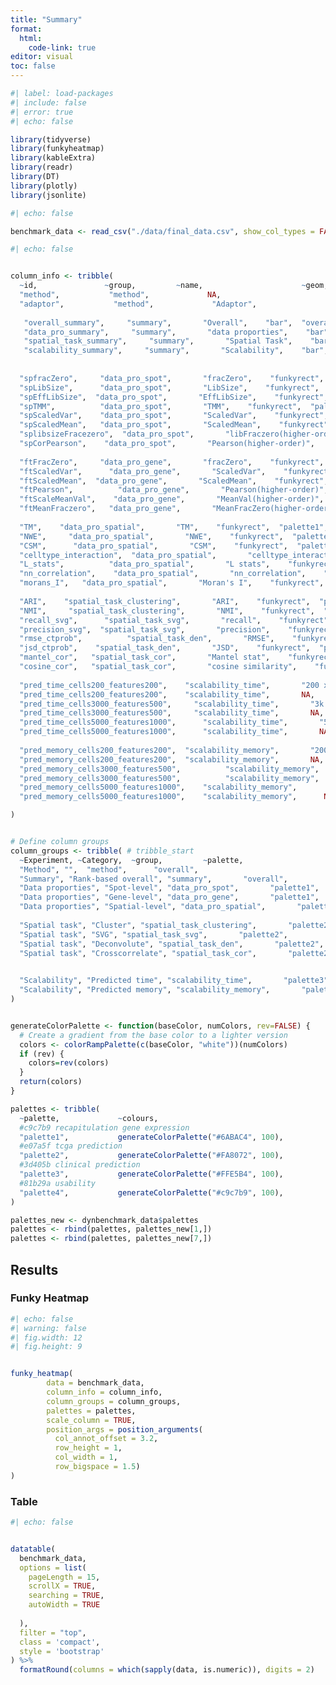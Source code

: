 ```yaml
---
title: "Summary"
format:
  html:
    code-link: true
editor: visual
toc: false
---
```


```r
#| label: load-packages
#| include: false
#| error: true
#| echo: false

library(tidyverse)
library(funkyheatmap)
library(kableExtra)
library(readr)
library(DT)
library(plotly)
library(jsonlite)
```

```r
#| echo: false

benchmark_data <- read_csv("./data/final_data.csv", show_col_types = FALSE)


```

```r
#| echo: false


column_info <- tribble(
  ~id,               ~group,         ~name,                      ~geom,        ~palette,    ~options,
  "method",           "method",             NA,                         "text",       NA,          list(hjust = 0, width = 3),
  "adaptor",           "method",             "Adaptor",                         "text",       NA,          list(hjust = 0, width = 1),
  
   "overall_summary",     "summary",       "Overall",    "bar",  "overall",  list(legend=TRUE),
   "data_pro_summary",     "summary",       "data proporties",    "bar",  "palette1",  list(legend=TRUE),
   "spatial_task_summary",     "summary",       "Spatial Task",    "bar",  "palette2",  list(legend=TRUE),
   "scalability_summary",     "summary",       "Scalability",    "bar",  "palette3",  list(legend=TRUE),
  
  
  "spfracZero",     "data_pro_spot",       "fracZero",    "funkyrect",  "palette1",  list(legend=TRUE),
  "spLibSize",      "data_pro_spot",       "LibSize",    "funkyrect",  "palette1",  list(legend=FALSE),
  "spEffLibSize",  "data_pro_spot",       "EffLibSize",    "funkyrect",  "palette1",  list(legend=TRUE),
  "spTMM",          "data_pro_spot",       "TMM",    "funkyrect",  "palette1",  list(legend=TRUE),
  "spScaledVar",    "data_pro_spot",       "ScaledVar",    "funkyrect",  "palette1",  list(legend=FALSE),
  "spScaledMean",   "data_pro_spot",       "ScaledMean",    "funkyrect",  "palette1",  list(legend=TRUE),
  "splibsizeFracezero",  "data_pro_spot",       "libFraczero(higher-order)",    "funkyrect",  "palette1",  list(legend=FALSE),
  "spCorPearson",    "data_pro_spot",       "Pearson(higher-order)",    "funkyrect",  "palette1",  list(legend=TRUE),
  
  "ftFracZero",     "data_pro_gene",       "fracZero",    "funkyrect",  "palette1",  list(legend=TRUE),
  "ftScaledVar",      "data_pro_gene",       "ScaledVar",    "funkyrect",  "palette1",  list(legend=FALSE),
  "ftScaledMean",  "data_pro_gene",       "ScaledMean",    "funkyrect",  "palette1",  list(legend=TRUE),
  "ftPearson",          "data_pro_gene",       "Pearson(higher-order)",    "funkyrect",  "palette1",  list(legend=TRUE),
  "ftScaleMeanVal",    "data_pro_gene",       "MeanVal(higher-order)",    "funkyrect",  "palette1",  list(legend=FALSE),
  "ftMeanFraczero",   "data_pro_gene",       "MeanFracZero(higher-order)",    "funkyrect",  "palette1",  list(legend=TRUE),
  
  "TM",    "data_pro_spatial",       "TM",    "funkyrect",  "palette1",  list(legend=TRUE),
  "NWE",     "data_pro_spatial",       "NWE",    "funkyrect",  "palette1",  list(legend=TRUE),
  "CSM",      "data_pro_spatial",       "CSM",    "funkyrect",  "palette1",  list(legend=FALSE),
  "celltype_interaction",  "data_pro_spatial",       "celltype_interaction",    "funkyrect",  "palette1",  list(legend=TRUE),
  "L_stats",          "data_pro_spatial",       "L stats",    "funkyrect",  "palette1",  list(legend=TRUE),
  "nn_correlation",    "data_pro_spatial",       "nn_correlation",    "funkyrect",  "palette1",  list(legend=FALSE),
  "morans_I",   "data_pro_spatial",       "Moran's I",    "funkyrect",  "palette1",  list(legend=TRUE),
  
  "ARI",    "spatial_task_clustering",       "ARI",    "funkyrect",  "palette2",  list(legend=TRUE),
  "NMI",     "spatial_task_clustering",       "NMI",    "funkyrect",  "palette2",  list(legend=TRUE),
  "recall_svg",      "spatial_task_svg",       "recall",    "funkyrect",  "palette2",  list(legend=FALSE),
  "precision_svg",  "spatial_task_svg",       "precision",    "funkyrect",  "palette2",  list(legend=TRUE),
  "rmse_ctprob",          "spatial_task_den",       "RMSE",    "funkyrect",  "palette2",  list(legend=TRUE),
  "jsd_ctprob",    "spatial_task_den",       "JSD",    "funkyrect",  "palette2",  list(legend=FALSE),
  "mantel_cor",   "spatial_task_cor",       "Mantel stat",    "funkyrect",  "palette2",  list(legend=TRUE),
  "cosine_cor",   "spatial_task_cor",       "cosine similarity",    "funkyrect",  "palette2",  list(legend=TRUE),
  
  "pred_time_cells200_features200",    "scalability_time",       "200 x 200",    "rect",  "palette3",  list(legend=TRUE),
  "pred_time_cells200_features200",    "scalability_time",       NA,    "text",  "white6black4",  list(label="predstring_time_cells200_features200", overlay=TRUE, size = 3, scale = FALSE),
  "pred_time_cells3000_features500",     "scalability_time",       "3k x 500",    "rect",  "palette3",  list(legend=TRUE),
  "pred_time_cells3000_features500",     "scalability_time",       NA,    "text",  "white6black4",  list(label="predstring_time_cells3000_features500", overlay=TRUE, size = 3, scale = FALSE),
  "pred_time_cells5000_features1000",      "scalability_time",       "5k x 1k",    "rect",  "palette3",  list(legend=FALSE),
  "pred_time_cells5000_features1000",      "scalability_time",       NA,    "text",  "white6black4",  list(label="predstring_time_cells5000_features1000", overlay=TRUE, size = 3, scale = FALSE),
  
  "pred_memory_cells200_features200",  "scalability_memory",       "200 x 200",    "rect",  "palette3",  list(legend=TRUE),
  "pred_memory_cells200_features200",  "scalability_memory",       NA,    "text",  "white6black4",  list(label="predstring_memory_cells200_features200", overlay=TRUE, size = 3, scale = FALSE),
  "pred_memory_cells3000_features500",          "scalability_memory",       "3k x 500",    "rect",  "palette3",  list(legend=TRUE),
  "pred_memory_cells3000_features500",          "scalability_memory",       NA,    "text",  "white6black4",  list(label="predstring_memory_cells3000_features500", overlay=TRUE, size = 3, scale = FALSE),
  "pred_memory_cells5000_features1000",    "scalability_memory",       "5k x 1k",    "rect",  "palette3",  list(legend=FALSE),
  "pred_memory_cells5000_features1000",    "scalability_memory",      NA,    "text",  "white6black4",  list(label="predstring_memory_cells5000_features1000", overlay=TRUE, size = 3, scale = FALSE),

)


# Define column groups
column_groups <- tribble( # tribble_start
  ~Experiment, ~Category,  ~group,         ~palette,
  "Method", "",  "method",      "overall",
  "Summary", "Rank-based overall", "summary",       "overall",
  "Data proporties", "Spot-level", "data_pro_spot",       "palette1",
  "Data proporties", "Gene-level", "data_pro_gene",       "palette1",
  "Data proporties", "Spatial-level", "data_pro_spatial",       "palette1",
  
  "Spatial task", "Cluster", "spatial_task_clustering",       "palette2",
  "Spatial task", "SVG", "spatial_task_svg",       "palette2",
  "Spatial task", "Deconvolute", "spatial_task_den",       "palette2",
  "Spatial task", "Crosscorrelate", "spatial_task_cor",       "palette2",

  
  "Scalability", "Predicted time", "scalability_time",       "palette3",
  "Scalability", "Predicted memory", "scalability_memory",       "palette3",
) 


generateColorPalette <- function(baseColor, numColors, rev=FALSE) {
  # Create a gradient from the base color to a lighter version
  colors <- colorRampPalette(c(baseColor, "white"))(numColors)
  if (rev) {
    colors=rev(colors)
  }
  return(colors)
}

palettes <- tribble(
  ~palette,             ~colours,
  #c9c7b9 recapitulation gene expression
  "palette1",           generateColorPalette("#6ABAC4", 100),
  #e07a5f tcga prediction
  "palette2",           generateColorPalette("#FA8072", 100),
  #3d405b clinical prediction
  "palette3",           generateColorPalette("#FFE5B4", 100),
  #81b29a usability
  "palette4",           generateColorPalette("#c9c7b9", 100),
)

palettes_new <- dynbenchmark_data$palettes
palettes <- rbind(palettes, palettes_new[1,])
palettes <- rbind(palettes, palettes_new[7,])


```

## Results

### Funky Heatmap

```r
#| echo: false
#| warning: false
#| fig.width: 12
#| fig.height: 9


funky_heatmap(
        data = benchmark_data,
        column_info = column_info,
        column_groups = column_groups,
        palettes = palettes,
        scale_column = TRUE,
        position_args = position_arguments(
          col_annot_offset = 3.2, 
          row_height = 1, 
          col_width = 1,
          row_bigspace = 1.5)
)

```

### Table

```r
#| echo: false


datatable(
  benchmark_data,
  options = list(
    pageLength = 15,
    scrollX = TRUE,
    searching = TRUE,
    autoWidth = TRUE
    
  ),
  filter = "top",
  class = 'compact',
  style = 'bootstrap'
) %>%
  formatRound(columns = which(sapply(data, is.numeric)), digits = 2)
```
